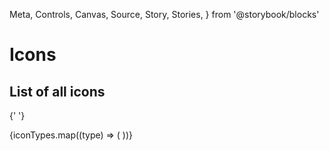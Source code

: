   Meta,
  Controls,
  Canvas,
  Source,
  Story,
  Stories,
} from '@storybook/blocks'

<Meta title="Example/Icon" component={Icon} of={IconStories} />

# Icons

<Canvas>

</Canvas>

<Controls />

## List of all icons

{' '}

<IconGallery>
  {iconTypes.map((type) => (
    <IconItem key={type} name={type}>
      <Icon type={type} color="secondary" size="lg" />
    </IconItem>
  ))}
</IconGallery>
